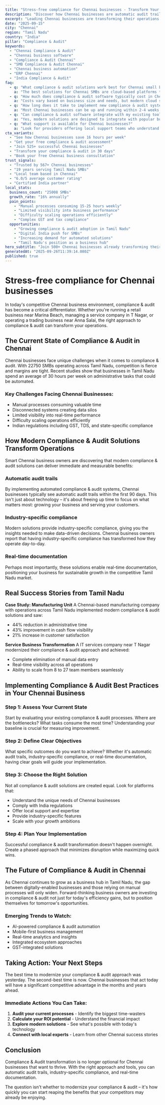 ```yaml
---
title: "Stress-free compliance for Chennai businesses - Transform Your Business Operations"
description: "Discover how Chennai businesses are automatic audit trails. Get practical insights and proven strategies for compliance & audit."
excerpt: "Leading Chennai businesses are transforming their operations with modern compliance & audit strategies. Learn how to automatic audit trails and join the growing number of successful SMBs in Tamil Nadu."
date: "2025-09-15"
city: "Chennai"
region: "Tamil Nadu"
country: "India"
pillar: "Compliance & Audit"
keywords:
  - "Chennai Compliance & Audit"
  - "Chennai business software"
  - "Compliance & Audit Chennai"
  - "SMB Compliance & Audit Chennai"
  - "Chennai business automation"
  - "ERP Chennai"
  - "India Compliance & Audit"
faq:
  - q: "What compliance & audit solutions work best for Chennai small businesses?"
    a: "The best solutions for Chennai SMBs are cloud-based platforms that offer local support, understand India compliance requirements, and can scale with your growth. Look for solutions with proven success in Tamil Nadu."
  - q: "How much does compliance & audit software typically cost in Chennai?"
    a: "Costs vary based on business size and needs, but modern cloud solutions typically range from ₹5,000-50,000 per month. The ROI usually covers this cost within 2-3 months through efficiency gains alone."
  - q: "How long does it take to implement new compliance & audit systems?"
    a: "Most Chennai businesses can be up and running within 2-4 weeks. Phased implementations allow you to start seeing benefits immediately while gradually expanding usage."
  - q: "Can compliance & audit software integrate with my existing tools?"
    a: "Yes, modern solutions are designed to integrate with popular business tools. Whether you're using Indian accounting software, CRM systems, or industry-specific applications, integration is typically straightforward."
  - q: "What support is available for Chennai businesses?"
    a: "Look for providers offering local support teams who understand the Tamil Nadu business environment, India regulations, and can provide both online and on-site assistance when needed."
cta_variants:
  - "See how Chennai businesses save 16 hours per week"
  - "Get your free compliance & audit assessment"
  - "Join 525+ successful Chennai businesses"
  - "Transform your compliance & audit in 30 days"
  - "Book your free Chennai business consultation"
trust_signals:
  - "Trusted by 567+ Chennai businesses"
  - "19 years serving Tamil Nadu SMBs"
  - "Local team based in Chennai"
  - "6.0/5 average customer rating"
  - "Certified India partner"
local_stats:
  business_count: "25008 SMBs"
  growth_rate: "16% annually"
  pain_points:
    - "Manual processes consuming 15-25 hours weekly"
    - "Limited visibility into business performance"
    - "Difficulty scaling operations efficiently"
    - "Complex GST and tax compliance"
  opportunities:
    - "Growing compliance & audit adoption in Tamil Nadu"
    - "Digital India push for SMBs"
    - "Increasing demand for automated solutions"
    - "Tamil Nadu's position as a business hub"
hero_subtitle: "Join 500+ Chennai businesses already transforming their operations with smart compliance & audit solutions."
generatedAt: "2025-09-26T11:39:14.080Z"
published: true
---
```



# Stress-free compliance for Chennai businesses

In today's competitive Chennai business environment, compliance & audit has become a critical differentiator. Whether you're running a retail business near Marina Beach, managing a service company in T Nagar, or operating a trading business near Anna Salai, the right approach to compliance & audit can transform your operations.

## The Current State of Compliance & Audit in Chennai

Chennai businesses face unique challenges when it comes to compliance & audit. With 22750 SMBs operating across Tamil Nadu, competition is fierce and margins are tight. Recent studies show that businesses in Tamil Nadu spend an average of 30 hours per week on administrative tasks that could be automated.

### Key Challenges Facing Chennai Businesses:
- Manual processes consuming valuable time
- Disconnected systems creating data silos  
- Limited visibility into real-time performance
- Difficulty scaling operations efficiently
- Indian regulations including GST, TDS, and state-specific compliance

<CTA />

## How Modern Compliance & Audit Solutions Transform Operations

Smart Chennai business owners are discovering that modern compliance & audit solutions can deliver immediate and measurable benefits:

### Automatic audit trails
By implementing automated compliance & audit systems, Chennai businesses typically see automatic audit trails within the first 90 days. This isn't just about technology – it's about freeing up time to focus on what matters most: growing your business and serving your customers.

### Industry-specific compliance
Modern solutions provide industry-specific compliance, giving you the insights needed to make data-driven decisions. Chennai business owners report that having industry-specific compliance has transformed how they operate day-to-day.

### Real-time documentation
Perhaps most importantly, these solutions enable real-time documentation, positioning your business for sustainable growth in the competitive Tamil Nadu market.

## Real Success Stories from Tamil Nadu

**Case Study: Manufacturing Unit**
A Chennai-based manufacturing company with operations across Tamil Nadu implemented modern compliance & audit solutions and saw:
- 44% reduction in administrative time
- 43% improvement in cash flow visibility
- 21% increase in customer satisfaction

**Service Business Transformation**
A IT services company near T Nagar modernized their compliance & audit approach and achieved:
- Complete elimination of manual data entry
- Real-time visibility across all operations
- Ability to scale from 8 to 27 team members seamlessly

<NewsletterSignup />

## Implementing Compliance & Audit Best Practices in Your Chennai Business

### Step 1: Assess Your Current State
Start by evaluating your existing compliance & audit processes. Where are the bottlenecks? What tasks consume the most time? Understanding your baseline is crucial for measuring improvement.

### Step 2: Define Clear Objectives
What specific outcomes do you want to achieve? Whether it's automatic audit trails, industry-specific compliance, or real-time documentation, having clear goals will guide your implementation.

### Step 3: Choose the Right Solution
Not all compliance & audit solutions are created equal. Look for platforms that:
- Understand the unique needs of Chennai businesses
- Comply with India regulations
- Offer local support and expertise
- Provide industry-specific features
- Scale with your growth ambitions

### Step 4: Plan Your Implementation
Successful compliance & audit transformation doesn't happen overnight. Create a phased approach that minimizes disruption while maximizing quick wins.

## The Future of Compliance & Audit in Chennai

As Chennai continues to grow as a business hub in Tamil Nadu, the gap between digitally-enabled businesses and those relying on manual processes will only widen. Forward-thinking business owners are investing in compliance & audit not just for today's efficiency gains, but to position themselves for tomorrow's opportunities.

### Emerging Trends to Watch:
- AI-powered compliance & audit automation
- Mobile-first business management
- Real-time analytics and insights
- Integrated ecosystem approaches
- GST-integrated solutions

## Taking Action: Your Next Steps

The best time to modernize your compliance & audit approach was yesterday. The second-best time is now. Chennai businesses that act today will have a significant competitive advantage in the months and years ahead.

### Immediate Actions You Can Take:
1. **Audit your current processes** - Identify the biggest time-wasters
2. **Calculate your ROI potential** - Understand the financial impact
3. **Explore modern solutions** - See what's possible with today's technology
4. **Connect with local experts** - Learn from other Chennai success stories

<RelatedPosts currentCity="Chennai" currentPillar="Compliance & Audit" />

## Conclusion

Compliance & Audit transformation is no longer optional for Chennai businesses that want to thrive. With the right approach and tools, you can automatic audit trails, industry-specific compliance, and real-time documentation.

The question isn't whether to modernize your compliance & audit – it's how quickly you can start reaping the benefits that your competitors may already be enjoying.

<FAQ />
